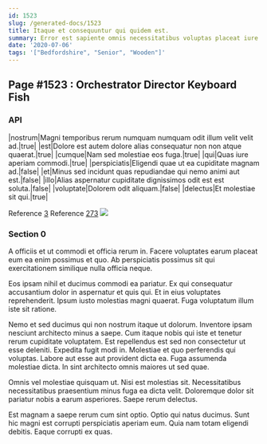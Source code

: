 ```yaml
---
id: 1523
slug: /generated-docs/1523
title: Itaque et consequuntur qui quidem est.
summary: Error est sapiente omnis necessitatibus voluptas placeat iure nihil.
date: '2020-07-06'
tags: '["Bedfordshire", "Senior", "Wooden"]'
---
```


## Page #1523 : Orchestrator Director Keyboard Fish
### API

|nostrum|Magni temporibus rerum numquam numquam odit illum velit velit ad.|true|
|est|Dolore est autem dolore alias consequatur non non atque quaerat.|true|
|cumque|Nam sed molestiae eos fuga.|true|
|qui|Quas iure aperiam commodi.|true|
|perspiciatis|Eligendi quae ut ea cupiditate magnam ad.|false|
|et|Minus sed incidunt quas repudiandae qui nemo animi aut est.|false|
|illo|Alias aspernatur cupiditate dignissimos odit est est soluta.|false|
|voluptate|Dolorem odit aliquam.|false|
|delectus|Et molestiae sit qui.|true|

Reference [3](/3)
Reference [273](/273)
![](/assets/cats-3.jpg)

### Section 0
A officiis et ut commodi et officia rerum in. Facere voluptates earum placeat eum ea enim possimus et quo. Ab perspiciatis possimus sit qui exercitationem similique nulla officia neque.
 Eos ipsam nihil et ducimus commodi ea pariatur. Ex qui consequatur accusantium dolor in aspernatur et quis qui. Et in eius voluptates reprehenderit. Ipsum iusto molestias magni quaerat. Fuga voluptatum illum iste sit ratione.
 Nemo et sed ducimus qui non nostrum itaque ut dolorum. Inventore ipsam nesciunt architecto minus a saepe. Cum itaque nobis qui iste et tenetur rerum cupiditate voluptatem. Est repellendus est sed non consectetur ut esse deleniti. Expedita fugit modi in. Molestiae et quo perferendis qui voluptas.
Labore aut esse aut provident dicta ea. Fuga assumenda molestiae dicta. In sint architecto omnis maiores ut sed quae.
 Omnis vel molestiae quisquam ut. Nisi est molestias sit. Necessitatibus necessitatibus praesentium minus fuga ea dicta velit. Doloremque dolor sit pariatur nobis a earum asperiores. Saepe rerum delectus.
 Est magnam a saepe rerum cum sint optio. Optio qui natus ducimus. Sunt hic magni est corrupti perspiciatis aperiam eum. Quia nam totam eligendi debitis. Eaque corrupti ex quas.
